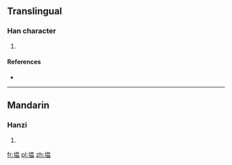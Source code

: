 ==Translingual==

===Han character===
{{Han char|rn=32|rad=土|as=10|sn=13|four=4611<sub>7</sub>|canj=土日月廿 (GABT), 土田人廿 (GWOT)}}

# {{defn|Han|sort=土10}}

====References====
* {{Han ref|kx=0236.341|hdz=10472.101|uh=586D|ud=22637|bh=B6F3|bd=46835}}

----

==Mandarin==

===Hanzi===
{{cmn-hanzi|pin=[[wēn]] ([[wen1]])|wg=wen<sup>1</sup>}}

# {{defn|lang=cmn|sort=土10}}

[[fr:塭]]
[[pl:塭]]
[[zh:塭]]
